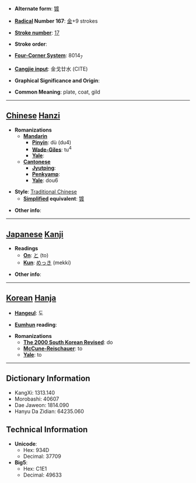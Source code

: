 * '''Alternate form''': [[镀]]

* '''[[Wiktionary:Chinese radical index| Radical]] Number 167''': [[Wiktionary:Chinese radical index 金|金]]+9 strokes

* '''[[Wiktionary:Chinese total strokes index|Stroke number]]''': [[Wiktionary:Chinese total strokes index 17|17]]

* '''Stroke order''': 

* '''[[Wiktionary:Chinese four corner index|Four-Corner System]]''': 8014<sub>7</sub>

* '''[[Wiktionary:Chinese Cangjie index|Cangjie input]]''': 金戈廿水 (CITE)

* '''Graphical Significance and Origin''': 

* '''Common Meaning''': plate, coat, gild

----

== [[Chinese]] [[Hanzi]] ==

* '''Romanizations'''
** '''[[Mandarin]]'''
*** '''[[Pinyin]]''': dù (du4)
*** '''[[Wade-Giles]]''': tu<sup>4</sup>
*** '''[[Yale]]''': 
** '''[[Cantonese]]'''
*** '''[[Jyutping]]''':
*** '''[[Penkyamp]]''': 
*** '''[[Yale]]''': dou6

* '''Style''': [[Traditional Chinese]] 
** '''[[Simplified Chinese|Simplified]] equivalent''': [[镀]]

* '''Other info''': 

----

== [[Japanese]] [[Kanji]] ==

* '''Readings'''
** '''[[On]]''': [[と]] (to)
** '''[[Kun]]''': [[めっき]] (mekki)

* '''Other info''':  

----

== [[Korean]] [[Hanja]] ==

* '''[[Hangeul]]''': 도

* '''[[Eumhun]] reading''': 

* '''Romanizations'''
** '''[[The 2000 South Korean Revised Romanization|The 2000 South Korean Revised]]''': do
** '''[[McCune-Reischauer]]''': to
** '''[[Yale]]''': to

----

== Dictionary Information ==

* KangXi: 1313.140
* Morobashi: 40607
* Dae Jaweon: 1814.090
* Hanyu Da Zidian: 64235.060

== Technical Information ==

* '''Unicode''':
** Hex: 934D
** Decimal: 37709
* '''Big5''':
** Hex: C1E1
** Decimal: 49633